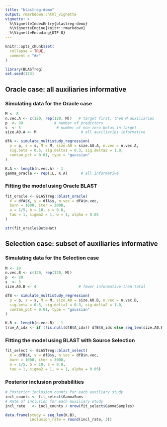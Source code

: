 ```yaml
---
title: "blastreg-demo"
output: rmarkdown::html_vignette
vignette: >
  %\VignetteIndexEntry{blastreg-demo}
  %\VignetteEngine{knitr::rmarkdown}
  %\VignetteEncoding{UTF-8}
---
```


```r
knitr::opts_chunk$set(
  collapse = TRUE,
  comment = "#>"
)
```

```r
library(BLASTreg)
set.seed(123)
```

## Oracle case: all auxiliaries informative


### Simulating data for the Oracle case
```r
M <- 8
n.vec.A <- c(120, rep(120, M))   # target first, then M auxiliaries
p  <- 80              # number of predictors
s  <- 5                # number of non-zero betas in target
size.A0.A <- M                    # all auxiliaries informative

dfA <- simulate_multistudy_regression(
  p = p, s = s, M = M, size.A0 = size.A0.A, n.vec = n.vec.A,
  sig.beta = 0.5, sig.delta1 = 0.3, sig.delta2 = 1.0,
  contam_pct = 0.01, type = "gaussian"
)

K.A <- length(n.vec.A) - 1
gamma_oracle <- rep(1L, K.A)      # all informative
```


### Fitting the model using Oracle BLAST 
```r
fit_oracle <- BLASTreg::blast_oracle(
  X = dfA$X, y = dfA$y, n.vec = dfA$n.vec,
  burn = 1000, iter = 3000,
  a = 1/5, b = 10, s = 0.8,
  tau = 1, sigma2 = 1, w = 1, alpha = 0.05
)

str(fit_oracle$BetaHat)
```


## Selection case: subset of auxiliaries informative

### Simulating data for the Selection case
```r
M <- 10
n.vec.B <- c(120, rep(120, M))
p  <- 80
s  <- 5
size.A0.B <- 4                   # fewer informative than total

dfB <- simulate_multistudy_regression(
  p = p, s = s, M = M, size.A0 = size.A0.B, n.vec = n.vec.B,
  sig.beta = 0.5, sig.delta1 = 0.3, sig.delta2 = 1.0,
  contam_pct = 0.01, type = "gaussian"
)

K.B <- length(n.vec.B) - 1
true_A_idx <- if (!is.null(dfB$A_idx)) dfB$A_idx else seq_len(size.A0.B)
```

### Fitting the model using BLAST with Source Selection
```r
fit_select <- BLASTreg::blast_select(
  X = dfB$X, y = dfB$y, n.vec = dfB$n.vec,
  burn = 1000, iter = 3000,
  a = 1/5, b = 10, s = 0.8,
  tau = 1, sigma2 = 1, w = 1, alpha = 0.05)

```

### Posterior inclusion probabilities
```r
# Posterior inclusion counts for each auxiliary study
incl_counts <- fit_select$GammaSums
# Rate of inclusion for each auxiliary study
incl_rate   <- incl_counts / nrow(fit_select$GammaSamples)

data.frame(study = seq_len(K.B),
           inclusion_rate = round(incl_rate, 3))

```
